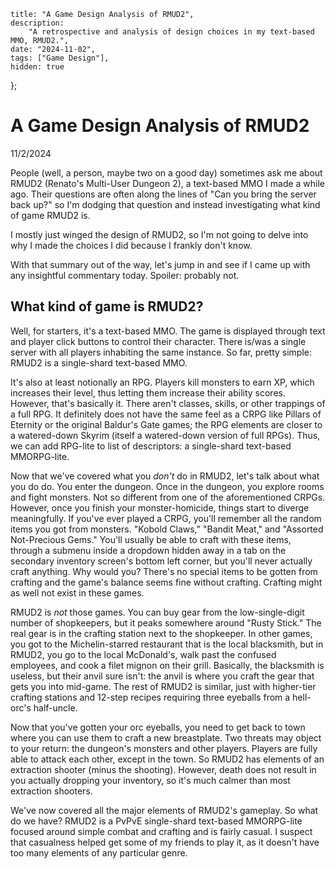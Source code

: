 	title: "A Game Design Analysis of RMUD2",
	description:
		"A retrospective and analysis of design choices in my text-based MMO, RMUD2.",
	date: "2024-11-02",
	tags: ["Game Design"],
	hidden: true
};

# A Game Design Analysis of RMUD2

11/2/2024

People (well, a person, maybe two on a good day) sometimes ask me about RMUD2 (Renato's Multi-User Dungeon 2), a text-based MMO
I made a while ago. Their questions are often along the lines of "Can you bring the server back up?" so I'm dodging that question and
instead investigating what kind of game RMUD2 is.

I mostly just winged the design of RMUD2, so I'm not going to delve into why I made the choices I did because I frankly
don't know.

With that summary out of the way, let's jump in and see if I came up with any insightful commentary today. Spoiler: probably not.

## What kind of game is RMUD2?

Well, for starters, it's a text-based MMO. The game is displayed through text and player click buttons to control their character.
There is/was a single server with all players inhabiting the same instance. So far, pretty simple: RMUD2 is a single-shard text-based
MMO.

It's also at least notionally an RPG. Players kill monsters to earn XP, which increases their level, thus letting them increase their ability
scores. However, that's basically it. There aren't classes, skills, or other trappings of a full RPG. It definitely does not have the same
feel as a CRPG like Pillars of Eternity or the original Baldur's Gate games; the RPG elements are closer to a watered-down Skyrim (itself a
watered-down version of full RPGs). Thus, we can add RPG-lite to list of descriptors: a single-shard text-based MMORPG-lite.

Now that we've covered what you *don't* do in RMUD2, let's talk about what you do do. You enter the dungeon. Once in the dungeon, you explore
rooms and fight monsters. Not so different from one of the aforementioned CRPGs. However, once you finish your monster-homicide, things start
to diverge meaningfully. If you've ever played a CRPG, you'll remember all the random items you got from monsters. "Kobold Claws," "Bandit 
Meat," and "Assorted Not-Precious Gems." You'll usually be able to craft with these items, through a submenu inside a dropdown hidden away 
in a tab on the secondary inventory screen's bottom left corner, but you'll never actually craft anything. Why would you? There's no special
items to be gotten from crafting and the game's balance seems fine without crafting. Crafting might as well not exist in these
games.

RMUD2 is *not* those games. You can buy gear from the low-single-digit number of shopkeepers, but it peaks somewhere around "Rusty Stick."
The real gear is in the crafting station next to the shopkeeper. In other games, you got to the Michelin-starred restaurant that is the local
blacksmith, but in RMUD2, you go to the local McDonald's, walk past the confused employees, and cook a filet mignon on their grill. Basically,
the blacksmith is useless, but their anvil sure isn't: the anvil is where you craft the gear that gets you into mid-game. The rest of RMUD2
is similar, just with higher-tier crafting stations and 12-step recipes requiring three eyeballs from a hell-orc's half-uncle.

Now that you've gotten your orc eyeballs, you need to get back to town where you can use them to craft a new breastplate. Two threats
may object to your return: the dungeon's monsters and other players. Players are fully able to attack each other, except in the town.
So RMUD2 has elements of an extraction shooter (minus the shooting). However, death does not result in you actually dropping your inventory,
so it's much calmer than most extraction shooters.

We've now covered all the major elements of RMUD2's gameplay. So what do we have? RMUD2 is a PvPvE single-shard text-based MMORPG-lite 
focused around simple combat and crafting and is fairly casual. I suspect that casualness helped get some of my friends to play it, as 
it doesn't have too many elements of any particular genre.